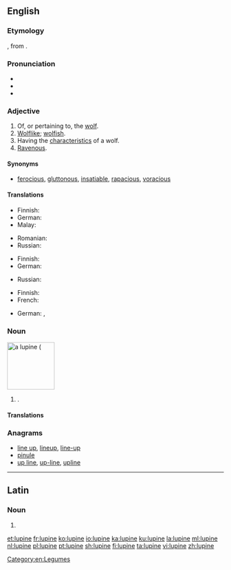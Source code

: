 {{also|Lupine}}
==English==
{{rfi}}
{{wikipedia}}

===Etymology===
{{etyl|la|en}} {{m|la|lupīnus}}, from {{term|lupus||wolf|lang=la}}.

===Pronunciation===
* {{IPA|/ˈluː.paɪn/|lang=en}}
* {{hyphenation|lu|pine|lang=en}}
* {{rhymes|uːpaɪn|lang=en}}

===Adjective===
{{en-adj}}

# Of, or pertaining to, the [[wolf]].
# [[wolflike|Wolflike]]; [[wolfish]].
# Having the [[characteristic]]s of a wolf.
# [[ravenous|Ravenous]].

====Synonyms====
* {{sense|ravenous}} [[ferocious]], [[gluttonous]], [[insatiable]], [[rapacious]], [[voracious]]

====Translations====
{{trans-top|wolf-like}}
* Finnish: {{t|fi|susimainen}}
* German: {{t|de|wölfisch}}
* Malay: {{t|ms|serigala}}
{{trans-mid}}
* Romanian: {{t+|ro|lupesc}}
* Russian: {{t+|ru|во́лчий}}
{{trans-bottom}}

{{trans-top|having the characteristics of a wolf}}
* Finnish: {{t|fi|susimainen}}
* German: {{t|de|wölfisch}}
{{trans-mid}}
* Russian: {{t+|ru|во́лчий}}
{{trans-bottom}}

{{trans-top|ravenous}}
* Finnish: {{t+|fi|ahnas}}
* French: {{t+|fr|vorace}}
{{trans-mid}}
* German: {{t|de|mit Bärenhunger}}, {{t|de|unersättlich}}
{{trans-bottom}}

===Noun===
[[Image:Lupinus polyphyllus3.JPG|thumb|110px|right|a '''lupine''' ({{taxlink|Lupinus polyphyllus|species|noshow=1}}]]
{{wikipedia|Lupinus}}
{{wikispecies|Lupinus}}
{{en-noun}}

# {{alternative form of|lupin|from=American English|lang=en|nodot=1}} {{gloss|any plant of the genus ''[[Lupinus]]''; an edible legume seed of one of these plants}}.

====Translations====
{{trans-see|lupin}}

===Anagrams===
* [[line up#English|line up]], [[lineup#English|lineup]], [[line-up#English|line-up]]
* [[pinule#English|pinule]]
* [[up line#English|up line]], [[up-line#English|up-line]], [[upline#English|upline]]

----

==Latin==

===Noun===
{{la-noun-form|lupīne}}

# {{inflection of|lupīnus||voc|s|lang=la}}

[[Category:en:Legumes]]

[[et:lupine]]
[[fr:lupine]]
[[ko:lupine]]
[[io:lupine]]
[[ka:lupine]]
[[ku:lupine]]
[[la:lupine]]
[[ml:lupine]]
[[nl:lupine]]
[[pl:lupine]]
[[pt:lupine]]
[[sh:lupine]]
[[fi:lupine]]
[[ta:lupine]]
[[vi:lupine]]
[[zh:lupine]]